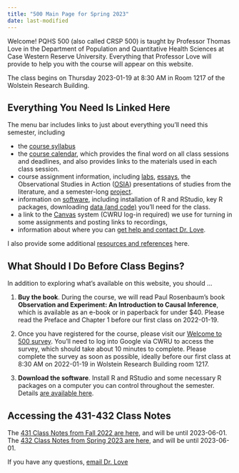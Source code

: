 ```yaml
---
title: "500 Main Page for Spring 2023"
date: last-modified
---
```


Welcome! PQHS 500 (also called CRSP 500) is taught by Professor Thomas Love in the Department of Population and Quantitative Health Sciences at Case Western Reserve University. Everything that Professor Love will provide to help you with the course will appear on this website.

The class begins on Thursday 2023-01-19 at 8:30 AM in Room 1217 of the Wolstein Research Building.

## Everything You Need Is Linked Here

The menu bar includes links to just about everything you'll need this semester, including

- the [course syllabus](https://thomaselove.github.io/500-syllabus-2023/)
- the [course calendar](calendar.qmd), which provides the final word on all class sessions and deadlines, and also provides links to the materials used in each class session.
- course assignment information, including [labs](lab1.qmd), [essays](essays.qmd), the Observational Studies in Action ([OSIA](osia.qmd)) presentations of studies from the literature, and a semester-long [project](proj500.qmd).
- information on [software](software.qmd), including installation of R and RStudio, key R packages, downloading [data (and code)](https://github.com/THOMASELOVE/500-data) you'll need for the class.
- a link to the [Canvas](https://canvas.case.edu/) system (CWRU log-in required) we use for turning in some assignments and posting links to recordings,
- information about where you can [get help and contact Dr. Love](contact.qmd).

I also provide some additional [resources and references](https://github.com/THOMASELOVE/500-classes-2023/tree/main/sources) here.

## What Should I Do Before Class Begins?

In addition to exploring what's available on this website, you should ...

1. **Buy the book**. During the course, we will read Paul Rosenbaum's book **Observation and Experiment: An Introduction to Causal Inference**, which is available as an e-book or in paperback for under $40. Please read the Preface and Chapter 1 before our first class on 2022-01-19.

2. Once you have registered for the course, please visit our [Welcome to 500 survey](https://bit.ly/500-welcome-2023). You'll need to log into Google via CWRU to access the survey, which should take about 10 minutes to complete. Please complete the survey as soon as possible, ideally before our first class at 8:30 AM on 2022-01-19 in Wolstein Research Building room 1217.

3. **Download the software**. Install R and RStudio and some necessary R packages on a computer you can control throughout the semester. Details [are available here](software.qmd).

## Accessing the 431-432 Class Notes

The [431 Class Notes from Fall 2022 are here](https://thomaselove.github.io/431-notes/), and will be until 2023-06-01.
The [432 Class Notes from Spring 2023 are here](https://thomaselove.github.io/432-notes/), and will be until 2023-06-01.

If you have any questions, [email Dr. Love](contact.qmd)